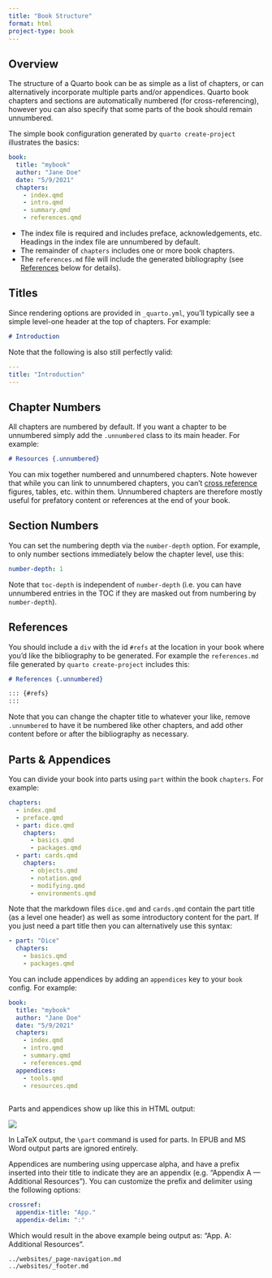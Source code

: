 ```yaml
---
title: "Book Structure"
format: html
project-type: book
---
```


## Overview

The structure of a Quarto book can be as simple as a list of chapters, or can alternatively incorporate multiple parts and/or appendices. Quarto book chapters and sections are automatically numbered (for cross-referencing), however you can also specify that some parts of the book should remain unnumbered.

The simple book configuration generated by `quarto create-project` illustrates the basics:

``` yaml
book:
  title: "mybook"
  author: "Jane Doe"
  date: "5/9/2021"
  chapters:
    - index.qmd
    - intro.qmd
    - summary.qmd
    - references.qmd
```

-   The index file is required and includes preface, acknowledgements, etc. Headings in the index file are unnumbered by default.
-   The remainder of `chapters` includes one or more book chapters.
-   The `references.md` file will include the generated bibliography (see [References] below for details).

## Titles

Since rendering options are provided in `_quarto.yml`, you'll typically see a simple level-one header at the top of chapters. For example:

``` markdown
# Introduction
```

Note that the following is also still perfectly valid:

``` yaml
---
title: "Introduction"
---
```

## Chapter Numbers

All chapters are numbered by default. If you want a chapter to be unnumbered simply add the `.unnumbered` class to its main header. For example:

``` markdown
# Resources {.unnumbered}
```

You can mix together numbered and unnumbered chapters. Note however that while you can link to unnumbered chapters, you can't [cross reference](crossref.qmd) figures, tables, etc. within them. Unnumbered chapters are therefore mostly useful for prefatory content or references at the end of your book.

## Section Numbers

You can set the numbering depth via the `number-depth` option. For example, to only number sections immediately below the chapter level, use this:

``` yaml
number-depth: 1
```

Note that `toc-depth` is independent of `number-depth` (i.e. you can have unnumbered entries in the TOC if they are masked out from numbering by `number-depth`).

## References

You should include a `div` with the id `#refs` at the location in your book where you'd like the bibliography to be generated. For example the `references.md` file generated by `quarto create-project` includes this:

``` markdown
# References {.unnumbered}

::: {#refs}
:::
```

Note that you can change the chapter title to whatever your like, remove `.unnumbered` to have it be numbered like other chapters, and add other content before or after the bibliography as necessary.

## Parts & Appendices

You can divide your book into parts using `part` within the book `chapters`. For example:

``` yaml
chapters:
  - index.qmd
  - preface.qmd
  - part: dice.qmd
    chapters: 
      - basics.qmd
      - packages.qmd
  - part: cards.qmd
    chapters:
      - objects.qmd
      - notation.qmd
      - modifying.qmd
      - environments.qmd
```

Note that the markdown files `dice.qmd` and `cards.qmd` contain the part title (as a level one header) as well as some introductory content for the part. If you just need a part title then you can alternatively use this syntax:

``` yaml
- part: "Dice"
  chapters: 
    - basics.qmd
    - packages.qmd
```

You can include appendices by adding an `appendices` key to your `book` config. For example:

``` yaml
book:
  title: "mybook"
  author: "Jane Doe"
  date: "5/9/2021"
  chapters:
    - index.qmd
    - intro.qmd
    - summary.qmd
    - references.qmd
  appendices:
    - tools.qmd
    - resources.qmd
  
```

Parts and appendices show up like this in HTML output:

![](images/book-parts-appendices.png){.border fig-alt="A screenshot of the welcome page of a book rendered with Quarto. In the sidebar, content is separated by three different bold section titles. From top to bottom, these are: 'PROJECT 1: WEIGHTED DICE', 'PROJECT 2: PLAYING CARDS', and 'APPENDICES.'"}

In LaTeX output, the `\part` command is used for parts. In EPUB and MS Word output parts are ignored entirely.

Appendices are numbering using uppercase alpha, and have a prefix inserted into their title to indicate they are an appendix (e.g. "Appendix A --- Additional Resources"). You can customize the prefix and delimiter using the following options:

``` yaml
crossref:
  appendix-title: "App."
  appendix-delim: ":"
```

Which would result in the above example being output as: "App. A: Additional Resources".

``` include
../websites/_page-navigation.md
../websites/_footer.md
```
